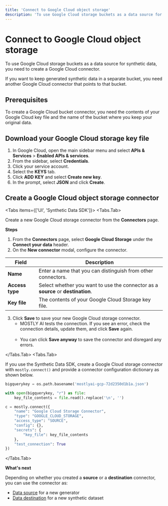 ```yaml
---
title: 'Connect to Google Cloud object storage'
description: 'To use Google Cloud storage buckets as a data source for synthetic data, you need to create a Google Cloud connector.'
---
```



# Connect to Google Cloud object storage

To use Google Cloud storage buckets as a data source for synthetic data, you need to create a Google Cloud connector.

If you want to keep generated synthetic data in a separate bucket, you need another Google Cloud connector that points to that bucket.

## Prerequisites

To create a Google Cloud bucket connector, you need the contents of your Google Cloud key file and the name of the bucket where you keep your original data.

## Download your Google Cloud storage key file

1. In Google Cloud, open the main sidebar menu and select **APIs & Services** > **Enabled APIs & services**.
2. From the sidebar, select **Credentials**.
3. Click your service account.
4. Select the **KEYS** tab.
5. Click **ADD KEY** and select **Create new key**.
6. In the prompt, select **JSON** and click **Create**.

## Create a Google Cloud object storage connector

<Tabs items={['UI', 'Synthetic Data SDK']}>
<Tabs.Tab>

Create a new Google Cloud storage connector from the **Connectors** page.

**Steps**

1.  From the **Connectors** page, select **Google Cloud Storage** under the **Connect your data** header.
2.  On the **New connector** modal, configure the connector.

| Field           | Description                                                                      |
| --------------- | -------------------------------------------------------------------------------- |
| **Name**        | Enter a name that you can distinguish from other connectors.                     |
| **Access type** | Select whether you want to use the connector as a **source** or **destination**. |
| **Key file**    | The contents of your Google Cloud Storage key file.                              |

3.  Click **Save** to save your new Google Cloud storage connector.
    - MOSTLY AI tests the connection. If you see an error, check the connection details, update them, and click **Save** again.<br /><br />
    - You can click **Save anyway** to save the connector and disregard any errors.

</Tabs.Tab>
<Tabs.Tab>

If you use the Synthetic Data SDK, create a Google Cloud storage connector with `mostly.connect()` and provide a connector configuration dictionary as shown below.

```python filename="python" copy {8,12}
bigquerykey = os.path.basename('mostlyai-gcp-72d2350d1b1a.json')

with open(bigquerykey, "r") as file:
    key_file_contents = file.read().replace('\n', '')

c = mostly.connect({
    "name": "Google Cloud Storage Connector",
    "type": "GOOGLE_CLOUD_STORAGE",
    "access_type": "SOURCE",
    "config": {},
    "secrets": {
        "key_file": key_file_contents
    },
    "test_connection": True
})
```

</Tabs.Tab>
</Tabs>

**What's next**

Depending on whether you created a **source** or a **destination** connector, you can use the connector as:

- [Data source](../use/data-source) for a new generator
- [Data destination](../use/data-destination) for a new synthetic dataset
